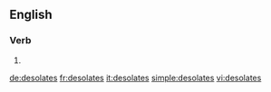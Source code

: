 ==English==

===Verb===
{{head|en}}

# {{en-third-person singular of|desolate}}

[[de:desolates]]
[[fr:desolates]]
[[it:desolates]]
[[simple:desolates]]
[[vi:desolates]]